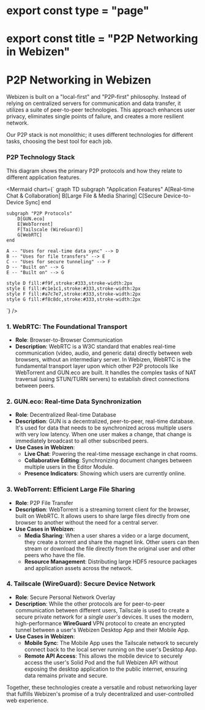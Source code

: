 # export const type = "page"
# export const title = "P2P Networking in Webizen"

# P2P Networking in Webizen

Webizen is built on a "local-first" and "P2P-first" philosophy. Instead of relying on centralized servers for communication and data transfer, it utilizes a suite of peer-to-peer technologies. This approach enhances user privacy, eliminates single points of failure, and creates a more resilient network.

Our P2P stack is not monolithic; it uses different technologies for different tasks, choosing the best tool for each job.

### P2P Technology Stack

This diagram shows the primary P2P protocols and how they relate to different application features.

<Mermaid chart={`
graph TD
    subgraph "Application Features"
        A[Real-time Chat & Collaboration]
        B[Large File & Media Sharing]
        C[Secure Device-to-Device Sync]
    end

    subgraph "P2P Protocols"
        D[GUN.eco]
        E[WebTorrent]
        F[Tailscale (WireGuard)]
        G[WebRTC]
    end

    A -- "Uses for real-time data sync" --> D
    B -- "Uses for file transfers" --> E
    C -- "Uses for secure tunneling" --> F
    D -- "Built on" --> G
    E -- "Built on" --> G
    
    style D fill:#f9f,stroke:#333,stroke-width:2px
    style E fill:#c1e1c1,stroke:#333,stroke-width:2px
    style F fill:#a7c7e7,stroke:#333,stroke-width:2px
    style G fill:#f8c8dc,stroke:#333,stroke-width:2px
`} />

### 1. WebRTC: The Foundational Transport

- **Role**: Browser-to-Browser Communication
- **Description**: WebRTC is a W3C standard that enables real-time communication (video, audio, and generic data) directly between web browsers, without an intermediary server. In Webizen, WebRTC is the fundamental transport layer upon which other P2P protocols like WebTorrent and GUN.eco are built. It handles the complex tasks of NAT traversal (using STUN/TURN servers) to establish direct connections between peers.

### 2. GUN.eco: Real-time Data Synchronization

- **Role**: Decentralized Real-time Database
- **Description**: GUN is a decentralized, peer-to-peer, real-time database. It's used for data that needs to be synchronized across multiple users with very low latency. When one user makes a change, that change is immediately broadcast to all other subscribed peers.
- **Use Cases in Webizen**:
    - **Live Chat**: Powering the real-time message exchange in chat rooms.
    - **Collaborative Editing**: Synchronizing document changes between multiple users in the Editor Module.
    - **Presence Indicators**: Showing which users are currently online.

### 3. WebTorrent: Efficient Large File Sharing

- **Role**: P2P File Transfer
- **Description**: WebTorrent is a streaming torrent client for the browser, built on WebRTC. It allows users to share large files directly from one browser to another without the need for a central server.
- **Use Cases in Webizen**:
    - **Media Sharing**: When a user shares a video or a large document, they create a torrent and share the magnet link. Other users can then stream or download the file directly from the original user and other peers who have the file.
    - **Resource Management**: Distributing large HDF5 resource packages and application assets across the network.

### 4. Tailscale (WireGuard): Secure Device Network

- **Role**: Secure Personal Network Overlay
- **Description**: While the other protocols are for peer-to-peer communication between different users, Tailscale is used to create a secure private network for a *single user's* devices. It uses the modern, high-performance **WireGuard** VPN protocol to create an encrypted tunnel between a user's Webizen Desktop App and their Mobile App.
- **Use Cases in Webizen**:
    - **Mobile Sync**: The Mobile App uses the Tailscale network to securely connect back to the local server running on the user's Desktop App.
    - **Remote API Access**: This allows the mobile device to securely access the user's Solid Pod and the full Webizen API without exposing the desktop application to the public internet, ensuring data remains private and secure.

Together, these technologies create a versatile and robust networking layer that fulfills Webizen's promise of a truly decentralized and user-controlled web experience.
